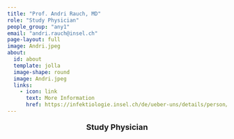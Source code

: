 ```yaml
---
title: "Prof. Andri Rauch, MD"
role: "Study Physician"
people_group: "any1"
email: "andri.rauch@insel.ch"
page-layout: full
image: Andri.jpeg
about: 
  id: about
  template: jolla
  image-shape: round
  image: Andri.jpeg
  links:
    - icon: link
      text: More Information
      href: https://infektiologie.insel.ch/de/ueber-uns/details/person/detail/andri-rauch
---
```


<div style="text-align: center;">
  <p style="font-size: 18px; font-weight: bold;">Study Physician</p>
</div>


